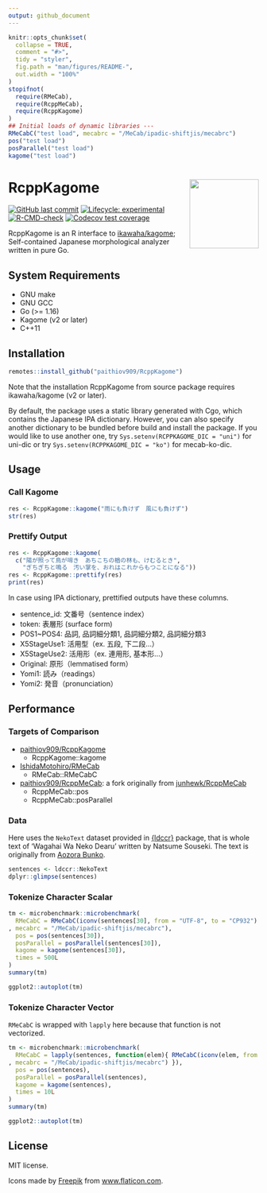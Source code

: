 ```yaml
---
output: github_document
---
```


<!-- README.md is generated from README.Rmd. Please edit that file -->

```r
knitr::opts_chunk$set(
  collapse = TRUE,
  comment = "#>",
  tidy = "styler",
  fig.path = "man/figures/README-",
  out.width = "100%"
)
stopifnot(
  require(RMeCab),
  require(RcppMeCab),
  require(RcppKagome)
)
## Initial loads of dynamic libraries ---
RMeCabC("test load", mecabrc = "/MeCab/ipadic-shiftjis/mecabrc")
pos("test load")
posParallel("test load")
kagome("test load")
```

# RcppKagome <a href='https://paithiov909.github.io/RcppKagome'><img src='https://raw.githack.com/paithiov909/RcppKagome/main/man/figures/logo.png' align="right" height="139" /></a>

<!-- badges: start -->
[![GitHub last commit](https://img.shields.io/github/last-commit/paithiov909/RcppKagome)](#)
[![Lifecycle: experimental](https://img.shields.io/badge/lifecycle-experimental-orange.svg)](https://www.tidyverse.org/lifecycle/#experimental)
[![R-CMD-check](https://github.com/paithiov909/RcppKagome/workflows/R-CMD-check/badge.svg)](https://github.com/paithiov909/RcppKagome/actions)
[![Codecov test coverage](https://codecov.io/gh/paithiov909/RcppKagome/branch/main/graph/badge.svg)](https://codecov.io/gh/paithiov909/RcppKagome?branch=main)
<!-- badges: end -->

RcppKagome is an R interface to [ikawaha/kagome](https://github.com/ikawaha/kagome); Self-contained Japanese morphological analyzer written in pure Go.

## System Requirements

- GNU make
- GNU GCC
- Go (>= 1.16)
- Kagome (v2 or later)
- C++11

## Installation

```r
remotes::install_github("paithiov909/RcppKagome")
```

Note that the installation RcppKagome from source package requires ikawaha/kagome (v2 or later).

By default, the package uses a static library generated with Cgo, which contains the Japanese IPA dictionary. However, you can also specify another dictionary to be bundled before build and install the package. If you would like to use another one, try `Sys.setenv(RCPPKAGOME_DIC = "uni")` for uni-dic or try `Sys.setenv(RCPPKAGOME_DIC = "ko")` for mecab-ko-dic.

## Usage

### Call Kagome

```r
res <- RcppKagome::kagome("雨にも負けず　風にも負けず")
str(res)
```

### Prettify Output

```r
res <- RcppKagome::kagome(
  c("陽が照って鳥が啼き　あちこちの楢の林も、けむるとき",
    "ぎちぎちと鳴る　汚い掌を、おれはこれからもつことになる"))
res <- RcppKagome::prettify(res)
print(res)
```

In case using IPA dictionary, prettified outputs have these columns.

- sentence_id: 文番号（sentence index）
- token: 表層形 (surface form)
- POS1~POS4: 品詞, 品詞細分類1, 品詞細分類2, 品詞細分類3
- X5StageUse1: 活用型（ex. 五段, 下二段…）
- X5StageUse2: 活用形（ex. 連用形, 基本形…）
- Original: 原形（lemmatised form）
- Yomi1: 読み（readings）
- Yomi2: 発音（pronunciation）

## Performance

### Targets of Comparison

- [paithiov909/RcppKagome](https://github.com/paithiov909/RcppKagome)
  - RcppKagome::kagome
- [IshidaMotohiro/RMeCab](https://github.com/IshidaMotohiro/RMeCab)
  - RMeCab::RMeCabC
- [paithiov909/RcppMeCab](https://github.com/paithiov909/RcppMeCab): a fork originally from [junhewk/RcppMeCab](https://github.com/junhewk/RcppMeCab)
  - RcppMeCab::pos
  - RcppMeCab::posParallel

### Data

Here uses the `NekoText` dataset provided in [{ldccr}](https://github.com/paithiov909/ldccr) package, that is whole text of 'Wagahai Wa Neko Dearu' written by Natsume Souseki. The text is originally from [Aozora Bunko](https://www.aozora.gr.jp/cards/000148/files/789_ruby_5639.zip).

```r
sentences <- ldccr::NekoText
dplyr::glimpse(sentences)
```

### Tokenize Character Scalar

```r
tm <- microbenchmark::microbenchmark(
  RMeCabC = RMeCabC(iconv(sentences[30], from = "UTF-8", to = "CP932")
, mecabrc = "/MeCab/ipadic-shiftjis/mecabrc"),
  pos = pos(sentences[30]),
  posParallel = posParallel(sentences[30]),
  kagome = kagome(sentences[30]),
  times = 500L
)
summary(tm)
```

```r
ggplot2::autoplot(tm)
```

### Tokenize Character Vector

`RMeCabC` is wrapped with `lapply` here because that function is not vectorized.

```r
tm <- microbenchmark::microbenchmark(
  RMeCabC = lapply(sentences, function(elem){ RMeCabC(iconv(elem, from = "UTF-8", to = "CP932")
, mecabrc = "/MeCab/ipadic-shiftjis/mecabrc") }),
  pos = pos(sentences),
  posParallel = posParallel(sentences),
  kagome = kagome(sentences),
  times = 10L
)
summary(tm)
```

```r
ggplot2::autoplot(tm)
```

## License

MIT license.

Icons made by [Freepik](http://www.freepik.com/) from [www.flaticon.com](https://www.flaticon.com/).

